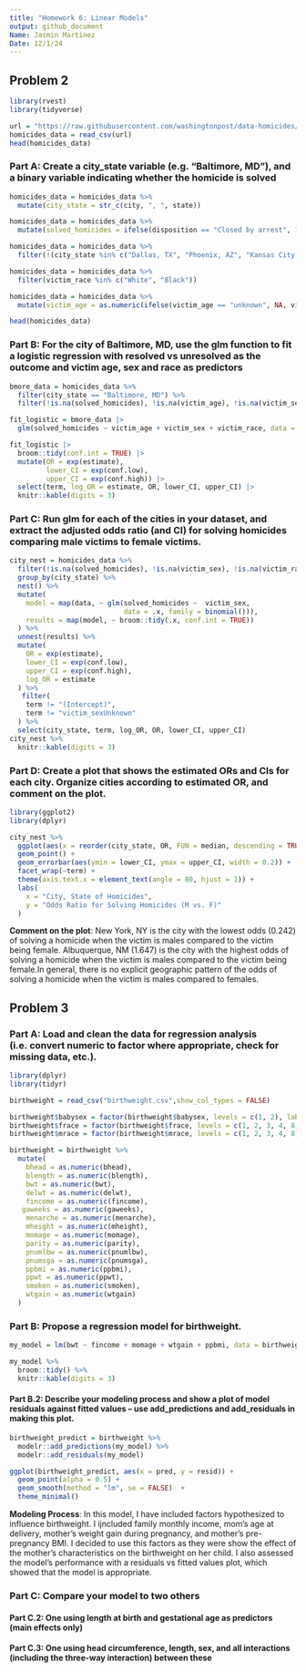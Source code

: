 ```yaml
---
title: "Homework 6: Linear Models" 
output: github_document
Name: Jasmin Martinez
Date: 12/1/24
---
```


## Problem 2 
```r
library(rvest)
library(tidyverse)

url = "https://raw.githubusercontent.com/washingtonpost/data-homicides/master/homicide-data.csv"
homicides_data = read_csv(url)
head(homicides_data)
```

### Part A: Create a city_state variable (e.g. “Baltimore, MD”), and a binary variable indicating whether the homicide is solved

```r
homicides_data = homicides_data %>%
  mutate(city_state = str_c(city, ", ", state)) 

homicides_data = homicides_data %>%
  mutate(solved_homicides = ifelse(disposition == "Closed by arrest", 1, 0))

homicides_data = homicides_data %>%
  filter(!(city_state %in% c("Dallas, TX", "Phoenix, AZ", "Kansas City, MO", "Tulsa, AL")))

homicides_data = homicides_data %>%
  filter(victim_race %in% c("White", "Black"))

homicides_data = homicides_data %>%
  mutate(victim_age = as.numeric(ifelse(victim_age == "unknown", NA, victim_age)))

head(homicides_data)
```

### Part B: For the city of Baltimore, MD, use the glm function to fit a logistic regression with resolved vs unresolved as the outcome and victim age, sex and race as predictors

```r
bmore_data = homicides_data %>%
  filter(city_state == "Baltimore, MD") %>%
  filter(!is.na(solved_homicides), !is.na(victim_age), !is.na(victim_sex), !is.na(victim_race))

fit_logistic = bmore_data |> 
  glm(solved_homicides ~ victim_age + victim_sex + victim_race, data = _, family = binomial()) 

fit_logistic |> 
  broom::tidy(conf.int = TRUE) |> 
  mutate(OR = exp(estimate),
         lower_CI = exp(conf.low),
         upper_CI = exp(conf.high)) |>
  select(term, log_OR = estimate, OR, lower_CI, upper_CI) |> 
  knitr::kable(digits = 3)
```

### Part C: Run glm for each of the cities in your dataset, and extract the adjusted odds ratio (and CI) for solving homicides comparing male victims to female victims.
```r
city_nest = homicides_data %>%
  filter(!is.na(solved_homicides), !is.na(victim_sex), !is.na(victim_race)) %>%
  group_by(city_state) %>%
  nest() %>%
  mutate(
    model = map(data, ~ glm(solved_homicides ~  victim_sex, 
                            data = .x, family = binomial())),
    results = map(model, ~ broom::tidy(.x, conf.int = TRUE))
  ) %>%
  unnest(results) %>% 
  mutate(
    OR = exp(estimate), 
    lower_CI = exp(conf.low),   
    upper_CI = exp(conf.high), 
    log_OR = estimate   
  ) %>% 
   filter(
    term != "(Intercept)",        
    term != "victim_sexUnknown"     
  ) %>%
  select(city_state, term, log_OR, OR, lower_CI, upper_CI) 
city_nest %>%
  knitr::kable(digits = 3)
```

### Part D: Create a plot that shows the estimated ORs and CIs for each city. Organize cities according to estimated OR, and comment on the plot. 

```r
library(ggplot2)
library(dplyr)

city_nest %>% 
  ggplot(aes(x = reorder(city_state, OR, FUN = median, descending = TRUE), y = OR)) + 
  geom_point() + 
  geom_errorbar(aes(ymin = lower_CI, ymax = upper_CI, width = 0.2)) +  
  facet_wrap(~term) +
  theme(axis.text.x = element_text(angle = 80, hjust = 1)) +
  labs(
    x = "City, State of Homicides", 
    y = "Odds Ratio for Solving Homicides (M vs. F)"
  )

```

**Comment on the plot**: New York, NY is the city with the lowest odds (0.242) of solving a homicide when the victim is males compared to the victim being female. Albuquerque, NM (1.647) is the city with the highest odds of solving a homicide when the victim is males compared to the victim being female.In general, there is no explicit geographic pattern of the odds of solving a homicide when the victim is males compared to females. 

## Problem 3

### Part A: Load and clean the data for regression analysis (i.e. convert numeric to factor where appropriate, check for missing data, etc.).
```r
library(dplyr)
library(tidyr)

birthweight = read_csv("birthweight.csv",show_col_types = FALSE)

birthweight$babysex = factor(birthweight$babysex, levels = c(1, 2), labels = c("Male", "Female"))
birthweight$frace = factor(birthweight$frace, levels = c(1, 2, 3, 4, 8, 9), labels = c("White", "Black", "Asian", "Puerto Rican", "Other", "Unknown"))
birthweight$mrace = factor(birthweight$mrace, levels = c(1, 2, 3, 4, 8), labels = c("White", "Black", "Asian", "Puerto Rican", "Other"))

birthweight = birthweight %>%
  mutate(
    bhead = as.numeric(bhead),
    blength = as.numeric(blength),
    bwt = as.numeric(bwt),
    delwt = as.numeric(delwt),
    fincome = as.numeric(fincome),
   gaweeks = as.numeric(gaweeks),
    menarche = as.numeric(menarche),
    mheight = as.numeric(mheight),
    momage = as.numeric(momage),
    parity = as.numeric(parity),
    pnumlbw = as.numeric(pnumlbw),
    pnumsga = as.numeric(pnumsga),
    ppbmi = as.numeric(ppbmi),
    ppwt = as.numeric(ppwt),
    smoken = as.numeric(smoken),
    wtgain = as.numeric(wtgain)
  )
```
### Part B: Propose a regression model for birthweight.
```r
my_model = lm(bwt ~ fincome + momage + wtgain + ppbmi, data = birthweight)

my_model %>%
  broom::tidy() %>%
  knitr::kable(digits = 3)
```
#### Part B.2: Describe your modeling process and show a plot of model residuals against fitted values – use add_predictions and add_residuals in making this plot.
```r
birthweight_predict = birthweight %>%
  modelr::add_predictions(my_model) %>%
  modelr::add_residuals(my_model)

ggplot(birthweight_predict, aes(x = pred, y = resid)) +
  geom_point(alpha = 0.5) +
  geom_smooth(method = "lm", se = FALSE)  +
  theme_minimal()
```

**Modeling Process**: In this model, I have included factors hypothesized to influence birthweight. I ijncluded family monthly income, mom's age at delivery, mother's weight gain during pregnancy, and mother's pre-pregnancy BMI. I decided to use this factors as they were show the effect of the mother's characteristics on the birthweight on her child. I also assessed the model's performance with a residuals vs fitted values plot, which showed that the model is appropriate.

### Part C: Compare your model to two others

#### Part C.2: One using length at birth and gestational age as predictors (main effects only)

#### Part C.3: One using head circumference, length, sex, and all interactions (including the three-way interaction) between these
